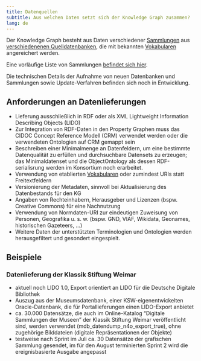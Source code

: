 ```yaml
---
title: Datenquellen
subtitle: Aus welchen Daten setzt sich der Knowledge Graph zusammen?
lang: de
---
```


Der Knowledge Graph besteht aus Daten verschiedener [Sammlungen](#sammlung) aus [verschiedenenen Quelldatenbanken](https://nfdi4objects.github.io/n4o-databases/), die mit bekannten [Vokabularen](vocabularies.qmd) angereichert werden.

::: {.callout-tip appearance="simple"}
Eine vorläufige Liste von Sammlungen [befindet sich hier](https://github.com/nfdi4objects/n4o-databases/blob/main/n4o-collections.csv).
:::

Die technischen Details der Aufnahme von neuen Datenbanken und Sammlungen sowie Update-Verfahren befinden sich noch in Entwicklung.

## Anforderungen an Datenlieferungen

- Lieferung ausschließlich in RDF oder als XML Lightweight Information Describing Objects (LIDO)
- Zur Integration von RDF-Daten in den Property Graphen muss das CIDOC Concept Reference Modell (CRM) verwendet werden oder die verwendeten Ontologien auf CRM gemappt sein
- Beschreiben einer Minimalmenge an Datenfeldern, um eine bestimmte Datenqualität zu erfüllen und durchsuchbare Datensets zu erzeugen; das Minimaldatenset und die ObjectOntology als dessen RDF-serialisrung werden im Konsortium noch erarbeitet.
- Verwendung von etablierten [Vokabularen](vocabularies.qmd) oder zumindest URIs statt Freitextfeldern
- Versionierung der Metadaten, sinnvoll bei Aktualisierung des Datenbestands für den KG
- Angaben von Rechteinhabern, Herausgeber und Lizenzen (bspw. Creative Commons) für eine Nachnutzung
- Verwendung von Normdaten-URI zur eindeutigen Zuweisung von Personen, Geografika u. s. w. (bspw. GND, VIAF, Wikidata, Geonames, historischen Gazeteers, ...)
- Weitere Daten der unterstützten Terminologien und Ontologien werden herausgefiltert und gesondert eingespielt.

## Beispiele

### Datenlieferung der Klassik Stiftung Weimar

- aktuell noch LIDO 1.0, Export orientiert an LIDO für die Deutsche Digitale Bibliothek
- Auszug aus der Museumsdatenbank, einer KSW-eigenentwickelten Oracle-Datenbank, die für Portallieferungen einen LIDO-Export anbietet
- ca. 30.000 Datensätze, die auch im Online-Katalog "Digitale Sammlungen der Museen" der Klassik Stiftung Weimar veröffentlicht sind, werden verwendet (mdb_datendump_n4o_export_true), ohne zugehörige Bilddateien (digitale Repräsentationen der Objekte) 
- testweise nach Sprint im Juli ca. 30 Datensätze der grafischen Sammlung gesendet, im für den August terminierten Sprint 2 wird die ereignisbasierte Ausgabe angepasst

